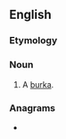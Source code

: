 ==English==

===Etymology===
{{rfe|en}}

===Noun===
{{en-noun}}

# A [[burka]].

===Anagrams===
* {{anagrams|en|a=acdhir|Rachid|diarch}}